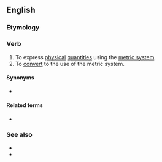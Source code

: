 ==English==

===Etymology===
{{suffix|en|metric|ate}}

===Verb===
{{en-verb|metricat}}

# To express [[physical]] [[quantity|quantities]] using the [[metric system]].
# To [[convert]] to the use of the metric system.

====Synonyms====
* {{sense|jurisdictional conversion to using metric}} {{l|en|metrify}} {{qualifier|US|Canada}}

====Related terms====
* {{l|en|metrication}}

===See also===
* {{l|en|metricize}}
* {{l|en|metrification}}